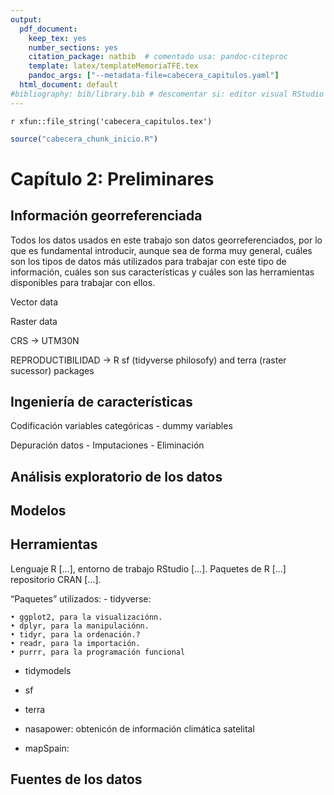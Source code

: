 ```yaml
---
output:
  pdf_document:
    keep_tex: yes
    number_sections: yes
    citation_package: natbib  # comentado usa: pandoc-citeproc
    template: latex/templateMemoriaTFE.tex
    pandoc_args: ["--metadata-file=cabecera_capitulos.yaml"]
  html_document: default
#bibliography: bib/library.bib # descomentar si: editor visual RStudio  
---
```


<!-- escribir 2 para capítulo 3 -->
<!-- \setcounter{chapter}{2} --> 
<!-- \pagenumbering{arabic} -->

`r xfun::file_string('cabecera_capitulos.tex')`

```r
source("cabecera_chunk_inicio.R")
```


# Capítulo 2: Preliminares

<!-- Definir de forma breve y concisa todas las técnicas que serán utilizadas. -->

## Información georreferenciada 

<!-- El objetivo de esta sección es que alguien que puede no estar habituado al manejo de datos espaciales pueda entender, aunque no necesariamente en detalle, las técnicas que se han utilizado hasta poder obtener un data.frame que poder utilizar para realizar todo el análisis. -->

<!-- Usar como modelo la introducción de: https://r.geocompx.org/intro -->

Todos los datos usados en este trabajo son datos georreferenciados, por lo que es fundamental introducir, aunque sea de forma muy general, cuáles son los tipos de datos más utilizados para trabajar con este tipo de información, cuáles son sus características y cuáles son las herramientas disponibles para trabajar con ellos.

Vector data 

Raster data

CRS -> UTM30N

REPRODUCTIBILIDAD -> R
 sf (tidyverse philosofy) and terra (raster sucessor) packages
 
## Ingeniería de características
Codificación variables categóricas
 - dummy variables
 
<!-- Escalado y normalización -->

Depuración datos
  - Imputaciones
  - Eliminación
  


## Análisis exploratorio de los datos


## Modelos 


## Herramientas

Lenguaje R [...], entorno de trabajo RStudio [...]. Paquetes de R [...] repositorio CRAN [...].

"Paquetes" utilizados:
 - tidyverse:
 
    • ggplot2, para la visualizaciónn.
    • dplyr, para la manipulaciónn.
    • tidyr, para la ordenación.?
    • readr, para la importación.
    • purrr, para la programación funcional


- tidymodels

- sf

- terra

- nasapower: obtenicón de información climática satelital

- mapSpain: 


## Fuentes de los datos
<!-- Puedo añadir una tabla como la que tengo y listo -->
